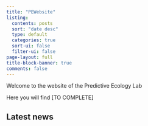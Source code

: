 ```yaml
---
title: "PEWebsite"
listing:
  contents: posts
  sort: "date desc"
  type: default
  categories: true
  sort-ui: false
  filter-ui: false
page-layout: full
title-block-banner: true
comments: false
---
```


Welcome to the website of the Predictive Ecology Lab\

Here you will find \[TO COMPLETE\]

## Latest news

::: {#posts-listings}
:::
